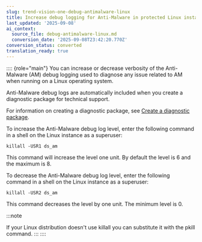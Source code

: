 ```yaml
---
slug: trend-vision-one-debug-antimalware-linux
title: Increase debug logging for Anti-Malware in protected Linux instances
last_updated: '2025-09-08'
ai_context:
  source_file: debug-antimalware-linux.md
  conversion_date: '2025-09-08T23:42:20.770Z'
conversion_status: converted
translation_ready: true
---
```


:::: {role="main"}
You can increase or decrease verbosity of the Anti-Malware (AM) debug logging used to diagnose any issue related to AM when running on a Linux operating system.

Anti-Malware debug logs are automatically included when you create a diagnostic package for technical support.

For information on creating a diagnostic package, see [Create a diagnostic package](create-diagnostic-package-logs.mdx).

To increase the Anti-Malware debug log level, enter the following command in a shell on the Linux instance as a superuser:

`killall -USR1 ds_am`

This command will increase the level one unit. By default the level is 6 and the maximum is 8.

To decrease the Anti-Malware debug log level, enter the following command in a shell on the Linux instance as a superuser:

`killall -USR2 ds_am`

This command decreases the level by one unit. The minimum level is 0.

:::note

If your Linux distribution doesn't use killall you can substitute it with the pkill command.
:::
::::
